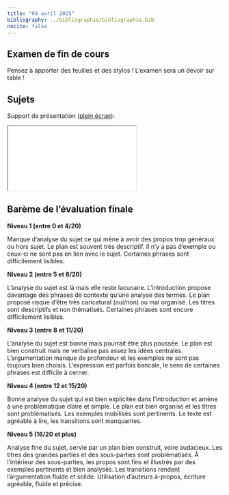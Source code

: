 ```yaml
---
title: "09 avril 2025"
bibliography: ../bibliographie/bibliographie.bib
nocite: false
---
```


## Examen de fin de cours

::: {.callout-warning}

Pensez à apporter des feuilles et des stylos ! L'examen sera un devoir sur table !

:::


## Sujets

Support de présentation ([plein écran](/slides/seance12.html){target="_blank"}):

```{=html}

<iframe src="/slides/seance12.html"></iframe>
```

## Barème de l'évaluation finale

**Niveau 1 (entre 0 et 4/20)**

Manque d’analyse du sujet ce qui mène à avoir des propos trop généraux ou hors sujet. Le plan est
souvent très descriptif. Il n’y a pas d’exemple ou ceux-ci ne sont pas en lien avec le sujet. Certaines
phrases sont difficilement lisibles.

**Niveau 2 (entre 5 et 8/20)**

L’analyse du sujet est là mais elle reste lacunaire. L’introduction propose davantage des phrases de
contexte qu’une analyse des termes. Le plan proposé risque d’être très caricatural (oui/non) ou mal
organisé. Les titres sont descriptifs et non thématisés. Certaines phrases sont encore difficilement
lisibles.

**Niveau 3 (entre 8 et 11/20)**

L’analyse du sujet est bonne mais pourrait être plus poussée. Le plan est bien construit mais ne
verbalise pas assez les idées centrales. L’argumentation manque de profondeur et les exemples ne
sont pas toujours bien choisis. L’expression est parfois bancale, le sens de certaines phrases est difficile
à cerner.

**Niveau 4 (entre 12 et 15/20)**

Bonne analyse du sujet qui est bien explicitée dans l’introduction et amène à une problématique claire
et simple. Le plan est bien organisé et les titres sont problématisés. Les exemples mobilisés sont
pertinents. Le texte est agréable à lire, les transitions sont manquantes.

**Niveau 5 (16/20 et plus)**

Analyse fine du sujet, servie par un plan bien construit, voire audacieux. Les titres des grandes parties
et des sous-parties sont problématisés. À l’intérieur des sous-parties, les propos sont fins et illustrés
par des exemples pertinents et bien analysés. Les transitions rendent l’argumentation fluide et solide.
Utilisation d’auteurs à-propos, écriture agréable, fluide et précise.